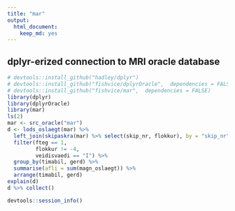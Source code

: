 ```yaml
---
title: "mar"
output: 
  html_document: 
    keep_md: yes
---
```


## dplyr-erized connection to MRI oracle database

```r
# devtools::install_github("hadley/dplyr")
# devtools::install_github("fishvice/dplyrOracle",  dependencies = FALSE)
# devtools::install_github("fishvice/mar",  dependencies = FALSE)
library(dplyr)
library(dplyrOracle)
library(mar)
ls(2)
mar <- src_oracle("mar")
d <- lods_oslaegt(mar) %>%
  left_join(skipaskra(mar) %>% select(skip_nr, flokkur), by = "skip_nr") %>% 
  filter(fteg == 1,
         flokkur != -4,
         veidisvaedi == "I") %>%
  group_by(timabil, gerd) %>%
  summarise(afli = sum(magn_oslaegt)) %>%
  arrange(timabil, gerd)
explain(d)
d %>% collect()
```

```r
devtools::session_info()
```
